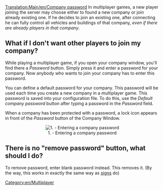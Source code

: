 [[Translation:Main/en/Company password]]
In multiplayer games, a new player joining the server may choose either to found a new company or join already existing one. If he decides to join an existing one, after connecting he can fully control all vehicles and buildings of that company, ''even if there are already players in that company''.

==What if I don't want other players to join my company?==

While playing a multiplayer game, if you open your company window, you'll find there a ''Password'' button. Simply press it and enter a password for your company. Now anybody who wants to join your company has to enter this password.

You can define a default password for your company. This password will be used each time you create a new company in a multiplayer game. This password is saved into your configuration file. To do this, use the ''Default company password'' button after typing a password in the ''Password'' field.

When a company has been protected with a password, a lock icon appears in front of the ''Password'' button of the Company Window.

<center>[[File:en/141 Company Password Input Box.png|center|none|frame|1. - Entering a company password]]</center>

==There is no "remove password" button, what should I do?==

To remove password, enter blank password instead. This removes it. (By the way, this works in exactly the same way as [[Main/en/Sign|sign]]s do)

[[Category:en/Multiplayer]]